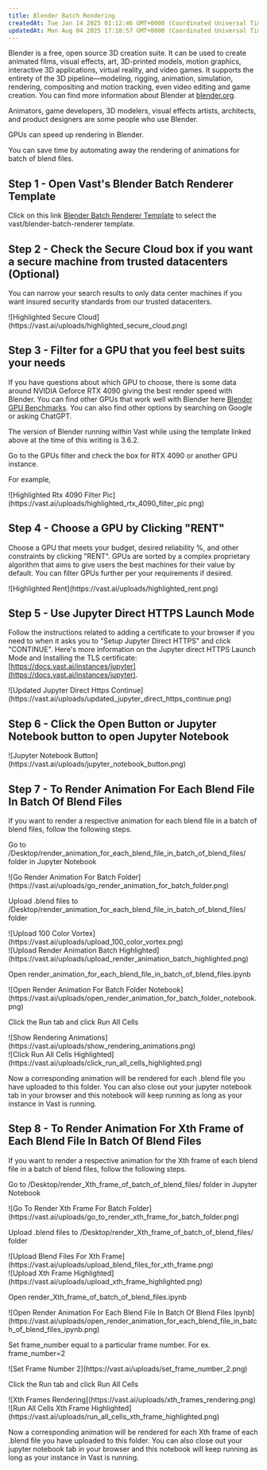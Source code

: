 ```yaml
---
title: Blender Batch Rendering
createdAt: Tue Jan 14 2025 01:12:46 GMT+0000 (Coordinated Universal Time)
updatedAt: Mon Aug 04 2025 17:10:57 GMT+0000 (Coordinated Universal Time)
---
```


Blender is a free, open source 3D creation suite. It can be used to create animated films, visual effects, art, 3D-printed models, motion graphics, interactive 3D applications, virtual reality, and video games. It supports the entirety of the 3D pipeline—modeling, rigging, animation, simulation, rendering, compositing and motion tracking, even video editing and game creation. You can find more information about Blender at [blender.org](https://www.blender.org/).

Animators, game developers, 3D modelers, visual effects artists, architects, and product designers are some people who use Blender.

GPUs can speed up rendering in Blender.

You can save time by automating away the rendering of animations for batch of blend files.

## Step 1 - Open Vast's Blender Batch Renderer Template

Click on this link [Blender Batch Renderer Template](https://cloud.vast.ai/?ref_id=142678\&template_id=7b570ea8454e5f2b4b026139709fa0e8) to select the vast/blender-batch-renderer template.

## Step 2 - Check the Secure Cloud box if you want a secure machine from trusted datacenters (Optional)

You can narrow your search results to only data center machines if you want insured security standards from our trusted datacenters.

<Frame caption="Highlighted Secure Cloud">
![Highlighted Secure Cloud](https://vast.ai/uploads/highlighted_secure_cloud.png)
</Frame>

## Step 3 - Filter for a GPU that you feel best suits your needs

If you have questions about which GPU to choose, there is some data around NVIDIA Geforce RTX 4090 giving the best render speed with Blender. You can find other GPUs that work well with Blender here [Blender GPU Benchmarks](https://opendata.blender.org/benchmarks/query/?group_by=device_name\&blender_version=3.6.0). You can also find other options by searching on Google or asking ChatGPT.

The version of Blender running within Vast while using the template linked above at the time of this writing is 3.6.2.

Go to the GPUs filter and check the box for RTX 4090 or another GPU instance.

For example,

<Frame caption="Highlighted Rtx 4090 Filter Pic">
![Highlighted Rtx 4090 Filter Pic](https://vast.ai/uploads/highlighted_rtx_4090_filter_pic.png)
</Frame>

## Step 4 - Choose a GPU by Clicking "RENT"

Choose a GPU that meets your budget, desired reliability %, and other constraints by clicking "RENT". GPUs are sorted by a complex proprietary algorithm that aims to give users the best machines for their value by default.
You can filter GPUs further per your requirements if desired.

<Frame caption="Highlighted Rent">
![Highlighted Rent](https://vast.ai/uploads/highlighted_rent.png)
</Frame>

## Step 5 - Use Jupyter Direct HTTPS Launch Mode

Follow the instructions related to adding a certificate to your browser if you need to when it asks you to "Setup Jupyter Direct HTTPS" and click "CONTINUE". Here's more information on the Jupyter direct HTTPS Launch Mode and Installing the TLS certificate: [https://docs.vast.ai/instances/jupyter](https://docs.vast.ai/instances/jupyter).

<Frame caption="Updated Jupyter Direct Https Continue">
![Updated Jupyter Direct Https Continue](https://vast.ai/uploads/updated_jupyter_direct_https_continue.png)
</Frame>

## Step 6 - Click the Open Button or Jupyter Notebook button to open Jupyter Notebook

<Frame caption="Jupyter Notebook Button">
![Jupyter Notebook Button](https://vast.ai/uploads/jupyter_notebook_button.png)
</Frame>

## Step 7 - To Render Animation For Each Blend File In Batch Of Blend Files

If you want to render a respective animation for each blend file in a batch of blend files, follow the following steps.

Go to /Desktop/render\_animation\_for\_each\_blend\_file\_in\_batch\_of\_blend\_files/ folder in Jupyter Notebook


<Frame caption="Go Render Animation For Batch Folder">
![Go Render Animation For Batch Folder](https://vast.ai/uploads/go_render_animation_for_batch_folder.png)
</Frame>

Upload .blend files to /Desktop/render\_animation\_for\_each\_blend\_file\_in\_batch\_of\_blend\_files/ folder



<Frame caption="Upload 100 Color Vortex">
![Upload 100 Color Vortex](https://vast.ai/uploads/upload_100_color_vortex.png)
</Frame>

<br />

<Frame caption="Upload Render Animation Batch Highlighted">
![Upload Render Animation Batch Highlighted](https://vast.ai/uploads/upload_render_animation_batch_highlighted.png)
</Frame>

Open render\_animation\_for\_each\_blend\_file\_in\_batch\_of\_blend\_files.ipynb


<Frame caption="Open Render Animation For Batch Folder Notebook">
![Open Render Animation For Batch Folder Notebook](https://vast.ai/uploads/open_render_animation_for_batch_folder_notebook.png)
</Frame>

Click the Run tab and click Run All Cells




<Frame caption="Show Rendering Animations">
![Show Rendering Animations](https://vast.ai/uploads/show_rendering_animations.png)
</Frame>

<br />

<Frame caption="Click Run All Cells Highlighted">
![Click Run All Cells Highlighted](https://vast.ai/uploads/click_run_all_cells_highlighted.png)
</Frame>

Now a corresponding animation will be rendered for each .blend file you have uploaded to this folder.
You can also close out your jupyter notebook tab in your browser and this notebook will keep running as long as your instance in Vast is running.

## Step 8 - To Render Animation For Xth Frame of Each Blend File In Batch Of Blend Files

If you want to render a respective animation for the Xth frame of each blend file in a batch of blend files, follow the following steps.

Go to /Desktop/render\_Xth\_frame\_of\_batch\_of\_blend\_files/ folder in Jupyter Notebook


<Frame caption="Go To Render Xth Frame For Batch Folder">
![Go To Render Xth Frame For Batch Folder](https://vast.ai/uploads/go_to_render_xth_frame_for_batch_folder.png)
</Frame>

Upload .blend files to /Desktop/render\_Xth\_frame\_of\_batch\_of\_blend\_files/ folder




<Frame caption="Upload Blend Files For Xth Frame">
![Upload Blend Files For Xth Frame](https://vast.ai/uploads/upload_blend_files_for_xth_frame.png)
</Frame>

<br />

<Frame caption="Upload Xth Frame Highlighted">
![Upload Xth Frame Highlighted](https://vast.ai/uploads/upload_xth_frame_highlighted.png)
</Frame>

Open render\_Xth\_frame\_of\_batch\_of\_blend\_files.ipynb


<Frame caption="Open Render Animation For Each Blend File In Batch Of Blend Files Ipynb">
![Open Render Animation For Each Blend File In Batch Of Blend Files Ipynb](https://vast.ai/uploads/open_render_animation_for_each_blend_file_in_batch_of_blend_files_ipynb.png)
</Frame>

Set frame\_number equal to a particular frame number. For ex. frame\_number=2


<Frame caption="Set Frame Number 2">
![Set Frame Number 2](https://vast.ai/uploads/set_frame_number_2.png)
</Frame>

Click the Run tab and click Run All Cells

<Frame caption="Xth Frames Rendering">
![Xth Frames Rendering](https://vast.ai/uploads/xth_frames_rendering.png)
</Frame>

<br />

<Frame caption="Run All Cells Xth Frame Highlighted">
![Run All Cells Xth Frame Highlighted](https://vast.ai/uploads/run_all_cells_xth_frame_highlighted.png)
</Frame>

Now a corresponding animation will be rendered for each Xth frame of each .blend file you have uploaded to this folder.
You can also close out your jupyter notebook tab in your browser and this notebook will keep running as long as your instance in Vast is running.
